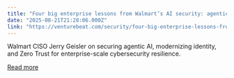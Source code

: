 ```yaml
---
title: "Four big enterprise lessons from Walmart’s AI security: agentic risks, identity reboot, velocity with governance, and AI vs. AI defense"
date: "2025-08-21T21:28:06.000Z"
link: "https://venturebeat.com/security/four-big-enterprise-lessons-from-walmart-ai-security-agentic-risks-identity-reboot-velocity-with-governance-and-ai-vs-ai-defense/"
---
```


Walmart CISO Jerry Geisler on securing agentic AI, modernizing identity, and Zero Trust for enterprise-scale cybersecurity resilience.

[Read more](https://venturebeat.com/security/four-big-enterprise-lessons-from-walmart-ai-security-agentic-risks-identity-reboot-velocity-with-governance-and-ai-vs-ai-defense/)
